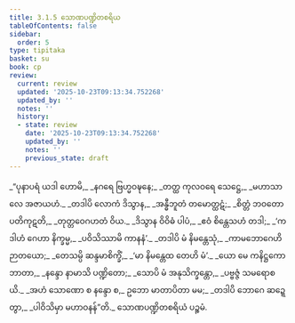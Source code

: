 ```yaml
---
title: 3.1.5 သောဏပဏ္ဍိတစရိယ
tableOfContents: false
sidebar:
  order: 5
type: tipitaka
basket: su
book: cp
review:
  current: review
  updated: '2025-10-23T09:13:34.752268'
  updated_by: ''
  notes: ''
  history:
  - state: review
    date: '2025-10-23T09:13:34.752268'
    updated_by: ''
    notes: ''
    previous_state: draft
---
```



<ReviewStatus review={frontmatter.review} showDetails={true} />

<HypothesisAnnotation frontmatter={frontmatter} />

<DynamicBreadcrumb />

<Division number="42" book="cp" e="ch" v="21" p="411">

<Paragraph number="314" type="verses" book="cp">
_“ပုနာပရံ ယဒါ ဟောမိ,_  
_နဂရေ ဗြဟ္မဝဍ္ဎနေ;_  
_တတ္ထ ကုလဝရေ သေဋ္ဌေ,_  
_မဟာသာလေ အဇာယဟံ._  

</Paragraph>

</Division>
<Division number="43" book="cp" e="ch" v="21" p="411">

<Paragraph number="315" type="verses" book="cp">
_တဒါပိ လောကံ ဒိသွာန,_  
_အန္ဓီဘူတံ တမောတ္ထဋံ;_  
_စိတ္တံ ဘဝတော ပတိကုဋတိ,_  
_တုတ္တဝေဂဟတံ ဝိယ._  

</Paragraph>

</Division>
<Division number="44" book="cp" e="ch" v="21" p="411">

<Paragraph number="316" type="verses" book="cp">
_ဒိသွာန ဝိဝိဓံ ပါပံ,_  
_ဧဝံ စိန္တေသဟံ တဒါ;_  
_‘ကဒါဟံ ဂေဟာ နိက္ခမ္မ,_  
_ပဝိသိဿာမိ ကာနနံ’._  

</Paragraph>

</Division>
<Division number="45" book="cp" e="ch" v="21" p="411">

<Paragraph number="317" type="verses" book="cp">
_တဒါပိ မံ နိမန္တေသုံ,_  
_ကာမဘောဂေဟိ ဉာတယော;_  
_တေသမ္ပိ ဆန္ဒမာစိက္ခိံ,_  
_‘မာ နိမန္တေထ တေဟိ မံ’._  

</Paragraph>

</Division>
<Division number="46" book="cp" e="ch" v="21" p="412">

<Paragraph number="318" type="verses" book="cp">
_ယော မေ ကနိဋ္ဌကော ဘာတာ,_  
_နန္ဒော နာမာသိ ပဏ္ဍိတော;_  
_သောပိ မံ အနုသိက္ခန္တော,_  
_ပဗ္ဗဇ္ဇံ သမရောစယိ._  

</Paragraph>

</Division>
<Division number="47" book="cp" e="ch" v="21" p="412">

<Paragraph number="319" type="verses" book="cp">
_အဟံ သောဏော စ နန္ဒော စ,_  
ဥဘော မာတာပိတာ မမ;_  
_တဒါပိ ဘောဂေ ဆဍ္ဍေတွာ,_  
_ပါဝိသိမှာ မဟာဝနန်”တိ._  


</Paragraph>
</Division>

<Paragraph number="320" type="center" book="cp">
သောဏပဏ္ဍိတစရိယံ ပဉ္စမံ.
</Paragraph>